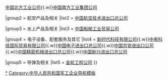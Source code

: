 {{Navbox
|name = 中国特许防务产品供应商
|title = 拥有[[中华人民共和国]]军品出口经营权的[[公司]]
|bodyclass = hlist

|group1 = 地面产品及[[轻武器]]
|list1 = [[保利集团|保利科技有限公司]]{{.w}}[[中国北方工业公司]]{{.w}}[[中国南方工业集团公司]]

|group2 = 航空产品及相关
|list2 = [[中国航空技术进出口总公司]]

|group3 = 水上产品及相关
|list3 = [[中国船舶工业贸易公司]]

|group4 = 电子设备、配套服务及其它
|list4 = [[新时代科技有限公司]]{{.w}}[[中电科技国际贸易有限公司]]{{.w}}[[中国电子进出口总公司]]{{.w}}[[中国京安进出口公司]]{{.w}}[[中国精密机械进出口总公司]]{{.w}}[[中国新兴进出口总公司]]

|group5 = 导弹及相关
|list5 = [[金轮工程|金轮工程公司]]
}}<noinclude>

[[Category:中华人民共和国特许军品进出口企业|*]]
[[Category:中华人民共和国军工企业导航模板]]
</noinclude>